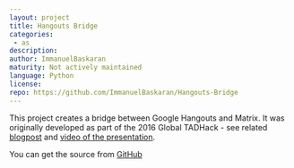 ```yaml
---
layout: project
title: Hangouts Bridge
categories:
 - as
description:
author: ImmanuelBaskaran
maturity: Not actively maintained
language: Python
license:
repo: https://github.com/ImmanuelBaskaran/Hangouts-Bridge
---
```


This project creates a bridge between Google Hangouts and Matrix. It was originally developed as part of the 2016 Global TADHack - see related [blogpost](https://matrix.org/blog/2016/10/20/tadhack-global-2016/) and [video of the presentation](https://www.youtube.com/watch?v=X41RbOKTrbE&t=17m31s).

You can get the source from [GitHub](https://github.com/ImmanuelBaskaran/Hangouts-Bridge)
